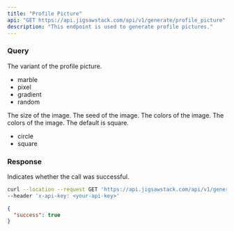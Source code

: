 ```yaml
---
title: "Profile Picture"
api: "GET https://api.jigsawstack.com/api/v1/generate/profile_picture"
description: "This endpoint is used to generate profile pictures."
---
```


### Query

<ParamField query="variant" type="string" default="marble">
  The variant of the profile picture.
  <ul>
    <li>marble</li>
    <li>pixel</li>
    <li>gradient</li>
    <li>random</li>
  </ul>
</ParamField>

<ParamField query="size" type="string" default="120">
  The size of the image.
</ParamField>

<ParamField query="seed" type="string">
  The seed of the image.
</ParamField>

<ParamField query="colors" type="string">
  The colors of the image.
</ParamField>

<ParamField query="shape" type="string" default="square">
  The colors of the image. The default is square.
    <ul>
    <li>circle</li>
    <li>square</li>
  </ul>

</ParamField>

### Response

<ResponseField name="success" type="boolean">
  Indicates whether the call was successful.
</ResponseField>

<RequestExample>

```bash Example Request
curl --location --request GET 'https://api.jigsawstack.com/api/v1/generate/profile_picture' \
--header 'x-api-key: <your-api-key>'
```

</RequestExample>

<ResponseExample>

```json Response
{
  "success": true
}
```

</ResponseExample>
